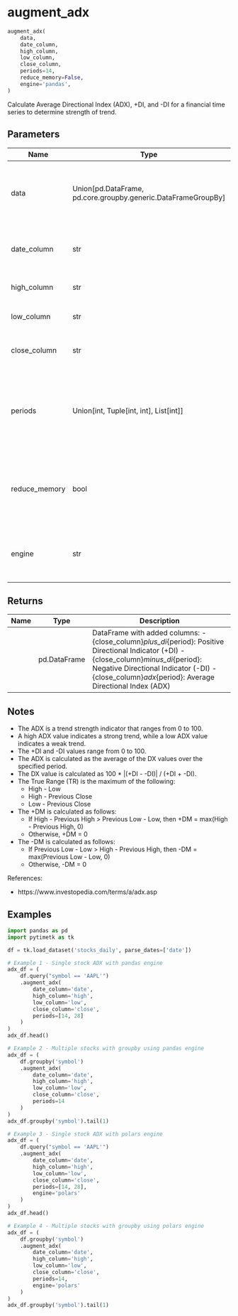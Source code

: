 # augment_adx { #pytimetk.augment_adx }

```python
augment_adx(
    data,
    date_column,
    high_column,
    low_column,
    close_column,
    periods=14,
    reduce_memory=False,
    engine='pandas',
)
```

Calculate Average Directional Index (ADX), +DI, and -DI for a financial time series to determine strength of trend.

## Parameters {.doc-section .doc-section-parameters}

| Name          | Type                                                            | Description                                                                                     | Default    |
|---------------|-----------------------------------------------------------------|-------------------------------------------------------------------------------------------------|------------|
| data          | Union\[pd.DataFrame, pd.core.groupby.generic.DataFrameGroupBy\] | Input pandas DataFrame or GroupBy object with time series data.                                 | _required_ |
| date_column   | str                                                             | Column name containing dates or timestamps.                                                     | _required_ |
| high_column   | str                                                             | Column name with high prices.                                                                   | _required_ |
| low_column    | str                                                             | Column name with low prices.                                                                    | _required_ |
| close_column  | str                                                             | Column name with closing prices.                                                                | _required_ |
| periods       | Union\[int, Tuple\[int, int\], List\[int\]\]                    | Number of periods for ADX calculation. Accepts int, tuple (start, end), or list. Default is 14. | `14`       |
| reduce_memory | bool                                                            | If True, reduces memory usage before calculation. Default is False.                             | `False`    |
| engine        | str                                                             | Computation engine: 'pandas' or 'polars'. Default is 'pandas'.                                  | `'pandas'` |

## Returns {.doc-section .doc-section-returns}

| Name   | Type         | Description                                                                                                                                                                                                                                   |
|--------|--------------|-----------------------------------------------------------------------------------------------------------------------------------------------------------------------------------------------------------------------------------------------|
|        | pd.DataFrame | DataFrame with added columns: - {close_column}_plus_di_{period}: Positive Directional Indicator (+DI) - {close_column}_minus_di_{period}: Negative Directional Indicator (-DI) - {close_column}_adx_{period}: Average Directional Index (ADX) |

## Notes {.doc-section .doc-section-notes}

- The ADX is a trend strength indicator that ranges from 0 to 100.
- A high ADX value indicates a strong trend, while a low ADX value indicates a weak trend.
- The +DI and -DI values range from 0 to 100.
- The ADX is calculated as the average of the DX values over the specified period.
- The DX value is calculated as 100 * |(+DI - -DI)| / (+DI + -DI).
- The True Range (TR) is the maximum of the following:
    - High - Low
    - High - Previous Close
    - Low - Previous Close
- The +DM is calculated as follows:
    - If High - Previous High > Previous Low - Low, then +DM = max(High - Previous High, 0)
    - Otherwise, +DM = 0
- The -DM is calculated as follows:
    - If Previous Low - Low > High - Previous High, then -DM = max(Previous Low - Low, 0)
    - Otherwise, -DM = 0

References:

- https://www.investopedia.com/terms/a/adx.asp

## Examples {.doc-section .doc-section-examples}

```python
import pandas as pd
import pytimetk as tk

df = tk.load_dataset('stocks_daily', parse_dates=['date'])

# Example 1 - Single stock ADX with pandas engine
adx_df = (
    df.query("symbol == 'AAPL'")
    .augment_adx(
        date_column='date',
        high_column='high',
        low_column='low',
        close_column='close',
        periods=[14, 28]
    )
)
adx_df.head()
```

```python
# Example 2 - Multiple stocks with groupby using pandas engine
adx_df = (
    df.groupby('symbol')
    .augment_adx(
        date_column='date',
        high_column='high',
        low_column='low',
        close_column='close',
        periods=14
    )
)
adx_df.groupby('symbol').tail(1)
```

```python
# Example 3 - Single stock ADX with polars engine
adx_df = (
    df.query("symbol == 'AAPL'")
    .augment_adx(
        date_column='date',
        high_column='high',
        low_column='low',
        close_column='close',
        periods=[14, 28],
        engine='polars'
    )
)
adx_df.head()
```

```python
# Example 4 - Multiple stocks with groupby using polars engine
adx_df = (
    df.groupby('symbol')
    .augment_adx(
        date_column='date',
        high_column='high',
        low_column='low',
        close_column='close',
        periods=14,
        engine='polars'
    )
)
adx_df.groupby('symbol').tail(1)
```